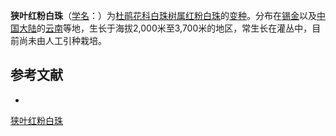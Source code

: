 {{Infraspeciesbox
| name = 狭叶红粉白珠
| status = 
| status_system = 
| image =
| genus = Gaultheria
| species link = 红粉白珠
| species = hookeri
| varietas = angustifolia
| authority = C. B. Clarke
}}

'''狭叶红粉白珠'''（[[学名|学名]]：{{lang|la|''Gaultheria hookeri'' var. ''angustifolia''}}）为[[杜鹃花科|杜鹃花科]][[白珠树属|白珠树属]][[红粉白珠|红粉白珠]]的[[变种|变种]]。分布在[[锡金|锡金]]以及[[中国大陆|中国大陆]]的[[云南|云南]]等地，生长于海拔2,000米至3,700米的地区，常生长在灌丛中，目前尚未由人工引种栽培。

== 参考文献 ==
<div class="references-small">
* {{cite web| url =http://www.bioinfo.cn/db05/KmzwSpecies.php?action=view&id=30009| title =狭叶红粉白珠（变种）| work =《中国高等植物数据库全库》| publisher =中国科学院微生物研究所| author =昆明植物研究所| accessdate =2009-02-26| deadurl =yes| archiveurl =https://web.archive.org/web/20160305045933/http://www.bioinfo.cn/db05/KmzwSpecies.php?action=view&id=30009| archivedate =2016-03-05}}
</div>
{{Taxonbar|from=Q18232312}}

[[Category:白珠树属|狭叶红粉白珠]]


{{植物小作品}}